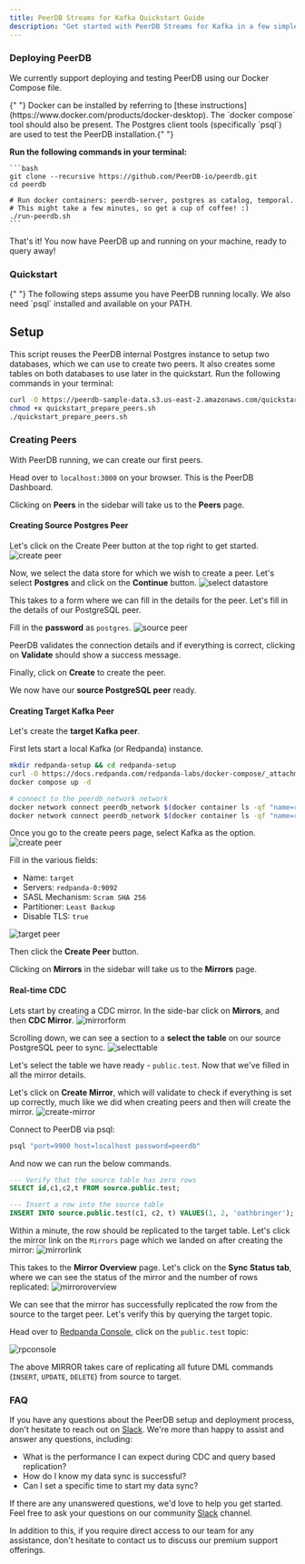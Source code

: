 ```yaml
---
title: PeerDB Streams for Kafka Quickstart Guide
description: "Get started with PeerDB Streams for Kafka in a few simple steps."
---
```


### Deploying PeerDB

We currently support deploying and testing PeerDB using our Docker Compose file.

<Info>
  {" "}
  Docker can be installed by referring to [these instructions](https://www.docker.com/products/docker-desktop).
  The `docker compose` tool should also be present. The Postgres client tools (specifically
  `psql`) are used to test the PeerDB installation.{" "}
</Info>

**Run the following commands in your terminal:**

    ```bash
    git clone --recursive https://github.com/PeerDB-io/peerdb.git
    cd peerdb

    # Run docker containers: peerdb-server, postgres as catalog, temporal.
    # This might take a few minutes, so get a cup of coffee! :)
    ./run-peerdb.sh
    ```

That's it! You now have PeerDB up and running on your machine, ready to query away!

### Quickstart

<Info>
  {" "}
  The following steps assume you have PeerDB running locally. We also need `psql` installed and available on your
  PATH.
</Info>

## Setup

This script reuses the PeerDB internal Postgres instance to setup two databases, which we can use to create two peers. It also creates some tables on both databases to use later in the quickstart. Run the following commands in your terminal:

```bash
curl -O https://peerdb-sample-data.s3.us-east-2.amazonaws.com/quickstart_prepare_peers.sh
chmod +x quickstart_prepare_peers.sh
./quickstart_prepare_peers.sh
```

### Creating Peers

With PeerDB running, we can create our first peers.

Head over to `localhost:3000` on your browser. This is the PeerDB Dashboard.

Clicking on **Peers** in the sidebar will take us to the **Peers** page.

#### Creating Source Postgres Peer

Let's click on the Create Peer button at the top right to get started.
![create peer](../images/ui-quickstart/createpeerbutton.png)

Now, we select the data store for which we wish to create a peer. Let's select **Postgres** and click on the **Continue** button.
![select datastore](../images/ui-quickstart/selectpg.png)

This takes to a form where we can fill in the details for the peer. Let's fill in the details of our PostgreSQL peer.

Fill in the **password** as `postgres`.
![source peer](../images/ui-quickstart/createpg1.png)

PeerDB validates the connection details and if everything is correct, clicking on **Validate** should show a success message.

Finally, click on **Create** to create the peer.

We now have our **source PostgreSQL peer** ready.

#### Creating Target Kafka Peer

Let's create the **target Kafka peer**.

First lets start a local Kafka (or Redpanda) instance.

```bash
mkdir redpanda-setup && cd redpanda-setup
curl -O https://docs.redpanda.com/redpanda-labs/docker-compose/_attachments/single-broker/docker-compose.yml
docker compose up -d

# connect to the peerdb_network network
docker network connect peerdb_network $(docker container ls -qf "name=redpanda-0")
docker network connect peerdb_network $(docker container ls -qf "name=redpanda-console")
```

Once you go to the create peers page, select Kafka as the option.
![create peer](../images/streams-quickstart/kafka-setup-1.jpeg)

Fill in the various fields:

* Name: `target`
* Servers: `redpanda-0:9092`
* SASL Mechanism: `Scram SHA 256`
* Partitioner: `Least Backup`
* Disable TLS: `true`

![target peer](../images/streams-quickstart/kafka-setup-2.jpeg)

Then click the **Create Peer** button.

Clicking on **Mirrors** in the sidebar will take us to the **Mirrors** page.


#### Real-time CDC

Lets start by creating a CDC mirror. In the side-bar click on **Mirrors**, and then **CDC Mirror**.
![mirrorform](../images/streams-quickstart/cdc-1.jpeg)

Scrolling down, we can see a section to a **select the table** on our source PostgreSQL peer to sync.
![selecttable](../images/streams-quickstart/cdc-2.jpeg)

Let's select the table we have ready - `public.test`.
Now that we've filled in all the mirror details.

Let's click on **Create Mirror**, which will validate to check if everything is set up correctly, much like we did when creating peers and then will create the mirror.
![create-mirror](../images/streams-quickstart/cdc-3.jpeg)

Connect to PeerDB via psql:

```bash
psql "port=9900 host=localhost password=peerdb"
```
And now we can run the below commands.
```sql
--- Verify that the source table has zero rows
SELECT id,c1,c2,t FROM source.public.test;
```

```sql
--- Insert a row into the source table
INSERT INTO source.public.test(c1, c2, t) VALUES(1, 2, 'oathbringer');
```

Within a minute, the row should be replicated to the target table. Let's click the mirror link on the `Mirrors` page which we landed on after creating the mirror:
![mirrorlink](../images/streams-quickstart/mirror-box.jpeg)

This takes to the **Mirror Overview** page. Let's click on the **Sync Status tab**, where we can see the status of the mirror and the number of rows replicated:
![mirroroverview](../images/streams-quickstart/sync-area.jpeg)

We can see that the mirror has successfully replicated the row from the source to the target peer. Let's verify this by querying the target topic.

Head over to [Redpanda Console](http://localhost:8080/topics), click on the `public.test` topic:

![rpconsole](../images/streams-quickstart/rp-console.jpeg)

The above MIRROR takes care of replicating all future DML commands (`INSERT`, `UPDATE`, `DELETE`) from source to target.

### FAQ

If you have any questions about the PeerDB setup and deployment process, don't hesitate to reach out on [Slack](https://join.slack.com/t/peerdb-public/shared_invite/zt-1wo9jydev-EXInbMtCtpAKFFWdi7QvLQ). We're more than happy to assist and answer any questions, including:

- What is the performance I can expect during CDC and query based replication?
- How do I know my data sync is successful?
- Can I set a specific time to start my data sync?

If there are any unanswered questions, we'd love to help you get started. Feel free to ask your questions on our community [Slack](https://join.slack.com/t/peerdb-public/shared_invite/zt-1wo9jydev-EXInbMtCtpAKFFWdi7QvLQ) channel.

In addition to this, if you require direct access to our team for any assistance, don't hesitate to contact us to discuss our premium support offerings.
